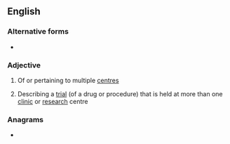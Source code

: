 ==English==

===Alternative forms===
* {{l|en|multicenter}}

===Adjective===
{{en-adj|-}}

# Of or pertaining to multiple [[centre]]s
# {{lb|en|medicine}} Describing a [[trial]] (of a drug or procedure) that is held at more than one [[clinic]] or [[research]] centre

===Anagrams===
* {{l|en|multicenter}}